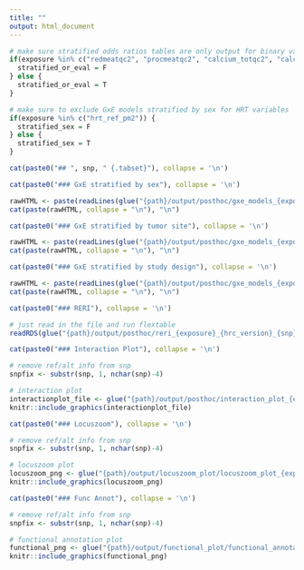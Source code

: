 ```yaml
---
title: ""
output: html_document
---
```


``` r
# make sure stratified odds ratios tables are only output for binary variables (exclude Q4)
if(exposure %in% c("redmeatqc2", "procmeatqc2", "calcium_totqc2", "calcium_dietqc2", "folate_dietqc2", "folate_totqc2", "fruitqc2", "vegetableqc2", "fiberqc2")) {
  stratified_or_eval = F
} else {
  stratified_or_eval = T
}

# make sure to exclude GxE models stratified by sex for HRT variables
if(exposure %in% c("hrt_ref_pm2")) {
  stratified_sex = F
} else {
  stratified_sex = T
}
```


``` r
cat(paste0("## ", snp, " {.tabset}"), collapse = '\n')
```


```r
cat(paste0("### GxE stratified by sex"), collapse = '\n')

rawHTML <- paste(readLines(glue("{path}/output/posthoc/gxe_models_{exposure}_{hrc_version}_{snp}_dose_{glue_collapse(sort(covariates), sep = '_')}_stratified_by_sex.html")))
cat(paste(rawHTML, collapse = "\n"), "\n")
```


```r
cat(paste0("### GxE stratified by tumor site"), collapse = '\n')

rawHTML <- paste(readLines(glue("{path}/output/posthoc/gxe_models_{exposure}_{hrc_version}_{snp}_dose_{glue_collapse(sort(covariates), sep = '_')}_stratified_by_cancer_site_sum2.html")))
cat(paste(rawHTML, collapse = "\n"), "\n")
```


```r
cat(paste0("### GxE stratified by study design"), collapse = '\n')

rawHTML <- paste(readLines(glue("{path}/output/posthoc/gxe_models_{exposure}_{hrc_version}_{snp}_dose_{glue_collapse(sort(covariates), sep = '_')}_stratified_by_study_design.html")))
cat(paste(rawHTML, collapse = "\n"), "\n")
```



<!-- NO INCLUDE UNLESS REQUESTED -->
<!-- ```{r, results = 'asis',  eval = stratified_sex} -->
<!-- cat(paste0("### GxE by covariate sets"), collapse = '\n') -->

<!-- rawHTML <- paste(readLines(glue("{path}/output/posthoc/gxe_models_{exposure}_{hrc_version}_{snp}_dose_covariate_sets.html"))) -->
<!-- cat(paste(rawHTML, collapse = "\n"), "\n") -->
<!-- ``` -->



<!-- ```{r, results = 'asis', eval = stratified_or_eval} -->
<!-- # ok to include header here since setting results = 'asis' is set -->
<!-- cat(paste0("### Odds Ratios"), collapse = '\n') -->

<!-- stratified_or_file <- readRDS(glue("{path}/output/posthoc/stratified_oddsratio_{exposure}_{hrc_version}_{snp}_{glue_collapse(sort(covariates), sep = '_')}.rds")) -->

<!-- options(knitr.kable.NA = '') -->
<!-- kable(stratified_or_file) %>% -->
<!--   kable_styling('bordered', bootstrap_options = c("striped", "hover", "condensed"), full_width = F, position = 'left') %>% -->
<!--   add_header_above(c(" " = 4, "G param by E" = 2, "Counts (Ca/Co)" = 3)) %>% -->
<!--   pack_rows("E param by G", 5, 6, indent = F) -->
<!-- ``` -->


```r
cat(paste0("### RERI"), collapse = '\n')
```
```r
# just read in the file and run flextable
readRDS(glue("{path}/output/posthoc/reri_{exposure}_{hrc_version}_{snp}_dose_{glue_collapse(covariates, sep = '_')}.rds"))
```


```r
cat(paste0("### Interaction Plot"), collapse = '\n')
```
```r
# remove ref/alt info from snp
snpfix <- substr(snp, 1, nchar(snp)-4)

# interaction plot
interactionplot_file <- glue("{path}/output/posthoc/interaction_plot_{exposure}_{hrc_version}_{snp}_dose_{glue_collapse(sort(covariates), sep = '_')}.png")
knitr::include_graphics(interactionplot_file)

```


```r
cat(paste0("### Locuszoom"), collapse = '\n')
```
```r
# remove ref/alt info from snp
snpfix <- substr(snp, 1, nchar(snp)-4)

# locuszoom plot
locuszoom_png <- glue("{path}/output/locuszoom_plot/locuszoom_plot_{exposure}_{hrc_version}_{method}_{snpfix}.png")
knitr::include_graphics(locuszoom_png)
```



```r
cat(paste0("### Func Annot"), collapse = '\n')
```
```r
# remove ref/alt info from snp
snpfix <- substr(snp, 1, nchar(snp)-4)

# functional annotation plot
functional_png <- glue("{path}/output/functional_plot/functional_annotation_{snpfix}.png")
knitr::include_graphics(functional_png)
```







